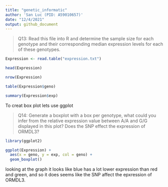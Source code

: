 ```yaml
---
title: "genetic_informatic"
author: 'San Luc (PID: A59010657)'
date: "12/4/2021"
output: github_document
---
```


> Q13: Read this file into R and determine the sample size for each genotype and their corresponding median expression levels for each of these genotypes. 

```r
Expression <- read.table("expression.txt")
```
```r
head(Expression)
```

```r
nrow(Expression)
```

```r
table(Expression$geno)
```

```r
summary(Expression$exp)
```
To creat box plot lets use ggplot

> Q14: Generate a boxplot with a box per genotype, what could you infer from the relative expression value between A/A and G/G displayed in this plot? Does the SNP effect the expression of ORMDL3?

```r
library(ggplot2)
```

```r
ggplot(Expression) + 
  aes(x = geno, y = exp, col = geno) + 
  geom_boxplot()
```

looking at the graph it looks like blue has a lot lower expression than red and green, and so it does seems like the SNP affect the epxression of ORMDL3. 

